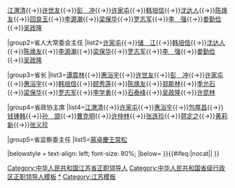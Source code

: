 {{Navbox
|name=中华人民共和国江苏省正职领导人
|title=[[中华人民共和国]][[江苏省]][[党和国家机构|五大机构]][[省部级正职|正职]][[中华人民共和国省级行政区领导人|领导人]]
|above=[[中华人民共和国省会列表|省会]]：[[南京市]]
|image=[[File:China Jiangsu.svg|80px]]
|state={{{state<includeonly>|collapsed</includeonly>}}}

|group1=省委书记
|list1=[[柯庆施]]{{→}}[[江渭清]]{{→}}[[许世友]]{{→}}[[彭冲|彭　冲]]{{→}}[[许家屯]]{{→}}[[韩培信]]{{→}}[[沈达人]]{{→}}[[陈焕友]]{{→}}[[回良玉]]{{→}}[[李源潮]]{{→}}[[梁保华]]{{→}}[[罗志军 (1951年)|罗志军]]{{→}}[[李强 (1959年)|李　强]]{{→}}[[娄勤俭]]{{→}}[[吴政隆]]

|group2=省人大常委会主任
|list2=[[许家屯]]{{→}}[[储江|储　江]]{{→}}[[韩培信]]{{→}}[[沈达人]]{{→}}[[陈焕友]]{{→}}[[李源潮]]{{→}}[[梁保华]]{{→}}[[罗志军 (1951年)|罗志军]]{{→}}[[李强 (1959年)|李　强]]{{→}}[[娄勤俭]]{{→}}[[吴政隆]]

|group3=省长
|list3=[[谭震林]]{{→}}[[惠浴宇]]{{→}}[[许世友]]{{→}}[[彭冲|彭　冲]]{{→}}[[许家屯]]{{→}}[[惠浴宇]]{{→}}[[韩培信]]{{→}}[[顾秀莲]]{{→}}[[陈焕友]]{{→}}[[郑斯林]]{{→}}[[季允石]]{{→}}[[梁保华]]{{→}}[[罗志军 (1951年)|罗志军]]{{→}}[[李学勇]]{{→}}[[石泰峰]]{{→}}[[吴政隆]]{{→}}[[许昆林]]


|group4=省政协主席
|list4=[[江渭清]]{{→}}[[许家屯]]{{→}}[[惠浴宇]]{{→}}[[包厚昌]]{{→}}[[钱锺韩]]{{→}}[[孙颔|孙　颔]]{{→}}[[曹克明]]{{→}}[[许仲林]]{{→}}[[张连珍]]{{→}}[[蒋定之]]{{→}}[[黄莉新]]{{→}}[[张义珍]]

|group5=省监察委主任
|list5=[[蔣卓慶]]{{to}}[[王常松]]

|belowstyle = text-align: left; font-size: 80%;
|below= {{中华人民共和国省级行政区正职领导人模板索引}}
}}<includeonly>{{#ifeq:{{{1}}}|nocat||
[[Category:中华人民共和国江苏省正职领导人]]
}}</includeonly><noinclude>
[[Category:中华人民共和国省级行政区正职领导人模板]]
[[Category:中华人民共和国江苏省正职领导人|*]]
[[Category:江苏模板]]
</noinclude>